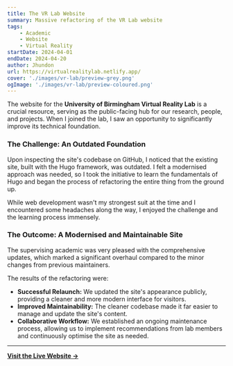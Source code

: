 ```yaml
---
title: The VR Lab Website
summary: Massive refactoring of the VR Lab website
tags:
    - Academic
    - Website
    - Virtual Reality
startDate: 2024-04-01
endDate: 2024-04-20
author: Jhundon
url: https://virtualrealitylab.netlify.app/
cover: './images/vr-lab/preview-grey.png'
ogImage: './images/vr-lab/preview-coloured.png'
---
```


The website for the **University of Birmingham Virtual Reality Lab** is a crucial resource, serving as the public-facing hub for our research, people, and projects. When I joined the lab, I saw an opportunity to significantly improve its technical foundation.

### The Challenge: An Outdated Foundation

Upon inspecting the site's codebase on GitHub, I noticed that the existing site, built with the Hugo framework, was outdated. I felt a modernised approach was needed, so I took the initiative to learn the fundamentals of Hugo and began the process of refactoring the entire thing from the ground up.

While web development wasn't my strongest suit at the time and I encountered some headaches along the way, I enjoyed the challenge and the learning process immensely.

### The Outcome: A Modernised and Maintainable Site

The supervising academic was very pleased with the comprehensive updates, which marked a significant overhaul compared to the minor changes from previous maintainers.

The results of the refactoring were:
* **Successful Relaunch:** We updated the site's appearance publicly, providing a cleaner and more modern interface for visitors.
* **Improved Maintainability:** The cleaner codebase made it far easier to manage and update the site's content.
* **Collaborative Workflow:** We established an ongoing maintenance process, allowing us to implement recommendations from lab members and continuously optimise the site as needed.

---

**[Visit the Live Website &rarr;](https://virtualrealitylab.netlify.app/)**
